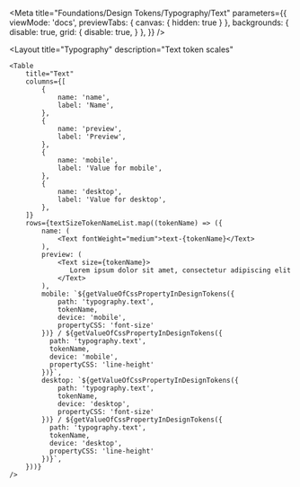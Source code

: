 
<Meta
    title="Foundations/Design Tokens/Typography/Text"
    parameters={{
        viewMode: 'docs',
        previewTabs: {
            canvas: { hidden: true }
        },
        backgrounds: {
            disable: true,
            grid: {
                disable: true,
            }
        },
    }}
/>

<Layout
    title="Typography"
    description="Text token scales"
>
    <Table
        title="Text"
        columns={[
            {
                name: 'name',
                label: 'Name',
            },
            {
                name: 'preview',
                label: 'Preview',
            },
            {
                name: 'mobile',
                label: 'Value for mobile',
            },
            {
                name: 'desktop',
                label: 'Value for desktop',
            },
        ]}
        rows={textSizeTokenNameList.map((tokenName) => ({
            name: (
                <Text fontWeight="medium">text-{tokenName}</Text>
            ),
            preview: (
                <Text size={tokenName}>
                   Lorem ipsum dolor sit amet, consectetur adipiscing elit
                </Text>
            ),
            mobile: `${getValueOfCssPropertyInDesignTokens({
                path: 'typography.text',
                tokenName,
                device: 'mobile',
                propertyCSS: 'font-size'
            })} / ${getValueOfCssPropertyInDesignTokens({
              path: 'typography.text',
              tokenName,
              device: 'mobile',
              propertyCSS: 'line-height'
            })}`,
            desktop: `${getValueOfCssPropertyInDesignTokens({
                path: 'typography.text',
                tokenName,
                device: 'desktop',
                propertyCSS: 'font-size'
            })} / ${getValueOfCssPropertyInDesignTokens({
              path: 'typography.text',
              tokenName,
              device: 'desktop',
              propertyCSS: 'line-height'
            })}`,
        }))}
    />
</Layout>
